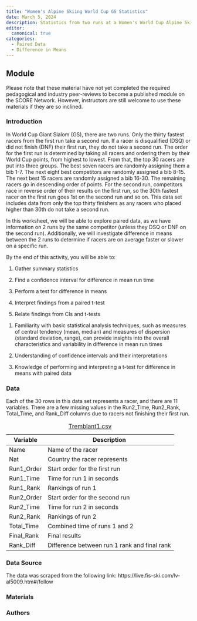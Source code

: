 ```yaml
---
title: "Women's Alpine Skiing World Cup GS Statistics"
date: March 5, 2024
description: Statistics from two runs at a Women's World Cup Alpine Skiing Giant Slalom Race at Mont-Tremblant
editor: 
  canonical: true
categories:
  - Paired Data
  - Difference in Means
---
```


## Module

Please note that these material have not yet completed the required pedagogical and industry peer-reviews to become a published module on the SCORE Network. However, instructors are still welcome to use these materials if they are so inclined.

### Introduction

In World Cup Giant Slalom (GS), there are two runs. Only the thirty fastest racers from the first run take a second run. If a racer is disqualified (DSQ) or did not finish (DNF) their first run, they do not take a second run. The order for the first run is determined by taking all racers and ordering them by their World Cup points, from highest to lowest. From that, the top 30 racers are put into three groups. The best seven racers are randomly assigning them a bib 1-7. The next eight best competitors are randomly assigned a bib 8-15. The next best 15 racers are randomly assigned a bib 16-30. The remaining racers go in descending order of points. For the second run, competitors race in reverse order of their results on the first run, so the 30th fastest racer on the first run goes 1st on the second run and so on. This data set includes data from only the top thirty finishers as any racers who placed higher than 30th do not take a second run. 

In this worksheet, we will be able to explore paired data, as we have information on 2 runs by the same competitor (unless they DSQ or DNF on the second run). Additionally, we will investigate difference in means between the 2 runs to determine if racers are on average faster or slower on a specific run.

::: {.callout-note collapse="true" title="Learning Objectives" appearance="minimal"}
By the end of this activity, you will be able to:

1. Gather summary statistics

2. Find a confidence interval for difference in mean run time

2. Perform a test for difference in means

3. Interpret findings from a paired t-test

4. Relate findings from CIs and t-tests
:::

::: {.callout-note collapse="true" title="Methods" appearance="minimal"}

1. Familiarity with basic statistical analysis techniques, such as measures of central tendency (mean, median) and measures of dispersion (standard deviation, range), can provide insights into the overall characteristics and variability in difference in mean run times

2. Understanding of confidence intervals and their interpretations

3. Knowledge of performing and interpreting a t-test for difference in means with paired data
:::

### Data

Each of the 30 rows in this data set represents a racer, and there are 11 variables. There are a few missing values in the Run2_Time, Run2_Rank, Total_Time, and Rank_Diff columns due to racers not finishing their first run.

| Variable   | Description                                      |
|------------|--------------------------------------------------|
| Name       | Name of the racer                                |
| Nat        | Country the racer represents                     |
| Run1_Order | Start order for the first run                    |
| Run1_Time  | Time for run 1 in seconds                        |
| Run1_Rank  | Rankings of run 1                                |
| Run2_Order | Start order for the second run                   |
| Run2_Time  | Time for run 2 in seconds                        |
| Run2_Rank  | Rankings of run 2                                |
| Total_Time | Combined time of runs 1 and 2                    |
| Final_Rank | Final results                                    |
| Rank_Diff  | Difference between run 1 rank and final rank     |

: [Tremblant1.csv](Tremblant1.csv)

### Data Source

The data was scraped from the following link: https://live.fis-ski.com/lv-al5009.htm#/follow

### Materials



### Authors
